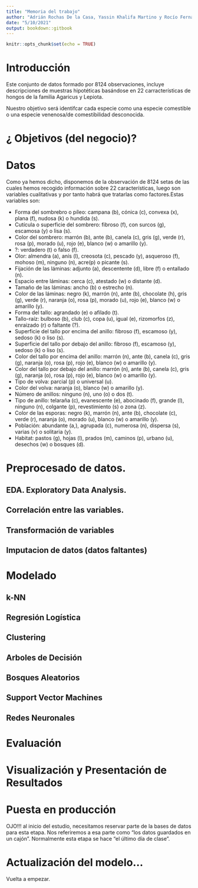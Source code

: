 ```yaml
---
title: "Memoria del trabajo"
author: "Adrián Rochas De la Casa, Yassin Khalifa Martino y Rocío Fernández Cebrián"
date: "5/10/2021"
output: bookdown::gitbook
---
```


```r
knitr::opts_chunk$set(echo = TRUE)
```

#  Introducción

Este conjunto de datos formado por 8124 observaciones, incluye descripciones de muestras hipotéticas basándose en 22 carracterísticas de hongos de la familia Agaricus y Lepiota.

Nuestro objetivo será identifcar cada especie como una especie comestible o una especie venenosa/de comestibilidad desconocida.


# ¿ Objetivos (del negocio)?

#  Datos 

Como ya hemos dicho, disponemos de la observación de 8124 setas de las cuales hemos recogido información sobre 22 características, luego son variables cualitativas y por tanto habrá que tratarlas como factores.Estas variables son:

 + Forma del sombrebro o píleo: campana (b), cónica (c), convexa (x), plana (f), nudosa (k) o hundida (s).
 + Cutícula o superficie del sombrero: fibroso (f), con surcos (g), escamosa (y) o lisa (s).
 + Color del sombrero: marrón (b), ante (b), canela (c), gris (g), verde (r), rosa (p), morado (u), rojo (e), blanco (w) o amarillo (y).
 + ?: verdadero (t) o falso (f).
 + Olor: almendra (a), anís (l), creosota (c), pescado (y), asqueroso (f), mohoso (m), ninguno (n), acre(p) o picante (s).
 + Fijación de las láminas: adjunto (a), descentente (d), libre (f) o entallado (n).
 + Espacio entre láminas: cerca (c), atestado (w) o distante (d).
 + Tamaño de las láminas: ancho (b) o estrecho (n).
 + Color de las láminas: negro (k), marrón (n), ante (b), chocolate (h), gris (g), verde (r), naranja (o), rosa (p), morado (u), rojo (e), blanco (w) o amarillo (y).
 + Forma del tallo: agrandado (e) o afilado (t).
 + Tallo-raíz: bulboso (b), club (c), copa (u), igual (e), rizomorfos (z), enraizado (r) o faltante (?).
 + Superficie del tallo por encima del anillo: fibroso (f), escamoso (y), sedoso (k) o liso (s).
 + Superficie del tallo por debajo del anillo: fibroso (f), escamoso (y), sedoso (k) o liso (s).
 + Color del tallo por encima del anillo: marrón (n), ante (b), canela (c), gris (g), naranja (o), rosa (p), rojo (e), blanco (w) o amarillo (y).
 + Color del tallo por debajo del anillo: marrón (n), ante (b), canela (c), gris (g), naranja (o), rosa (p), rojo (e), blanco (w) o amarillo (y).
 + Tipo de volva: parcial (p) o universal (u).
 + Color del volva: naranja (o), blanco (w) o amarillo (y).
 + Número de anillos: ninguno (n), uno (o) o dos (t).
 + Tipo de anillo: telaraña (c), evanescente (e), abocinado (f), grande (l), ninguno (n), colgante (p), revestimiento (s) o zona (z).
 + Color de las esporas: negro (k), marrón (n), ante (b), chocolate (c), verde (r), naranja (o), morado (u), blanco (w) o amarillo (y).
 + Población: abundante (a,), agrupada (c), numerosa (n), dispersa (s), varias (v) o solitaria (y).
 + Habitat: pastos (g), hojas (l), prados (m), caminos (p), urbano (u), desechos (w) o bosques (d).
 
 
#  Preprocesado de datos.

##  EDA. Exploratory Data Analysis.

##  Correlación entre las variables.

##  Transformación de variables

##  Imputacion de datos (datos faltantes)

#  Modelado

##  k-NN
##  Regresión Logística
##  Clustering
##  Arboles de Decisión
##  Bosques Aleatorios
##  Support Vector Machines
##  Redes Neuronales

#  Evaluación


#  Visualización y Presentación de Resultados

#  Puesta en producción
OJO!!! al inicio del estudio, necesitamos reservar parte de la bases de datos para esta etapa. Nos referiremos a esa parte como "los datos guardados en un cajón". Normalmente esta etapa se hace "el último día de clase".

#  Actualización del modelo...
Vuelta a empezar.